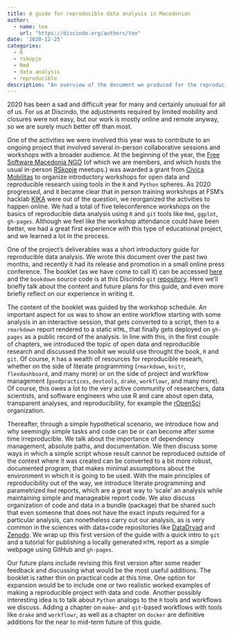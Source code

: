 ```yaml
---
title: A guide for reproducible data analysis in Macedonian
author: 
  - name: teo
    url: "https://discindo.org/authors/teo"
date: '2020-12-25'
categories:
  - R
  - rskopje
  - Rmd
  - data analysis
  - reproducible
description: "An overview of the document we produced for the reproducible data analysis workshop."
---
```



2020 has been a sad and difficult year for many and certainly unusual for all of us. For us at Discindo, the adjustments required by limited mobility and closures were not easy, but our work is mostly online and remote anyway, so we are surely much better off than most.

One of the activities we were involved this year was to contribute to an ongoing project that involved several in-person collaborative sessions and workshops with a broader audience. At the beginning of the year, the [Free Software Macedonia NGO](https://slobodensoftver.org.mk/about_free_software_macedonia) (of which we are members, and which hosts the usual in-person [RSkopje](https://www.meetup.com/RSkopje) meetups.) was awarded a grant from [Civica Mobilitas](https://civicamobilitas.mk/en/) to organize introductory workshops for open data and reproducible research using tools in the `R` and `Python` spheres. As 2020 progressed, and it became clear that in person training workshops at FSM's hacklab [KIKA](https://kika.spodeli.org/en/) were out of the question, we reorganized the activities to happen online. We had a total of five teleconference workshops on the basics of reproducible data analysis using `R` and `git` tools like `Rmd`, `ggplot`, `gh-pages`. Although we feel like the workshop attendance could have been better, we had a great first experience with this type of educational project, and we learned a lot in the process.

One of the project's deliverables was a short introductory guide for reproducible data analysis. We wrote this document over the past two months, and recently it had its release and promotion in a small online press conference. The booklet (as we have come to call it) can be accessed [here](https://discindo.github.io/booklet/) and the `bookdown` source code is at this Discindo `git` [repository](https://github.com/discindo/booklet). Here we'll briefly talk about the content and future plans for this guide, and even more briefly reflect on our experience in writing it.

The content of the booklet was guided by the workshop schedule. An important aspect for us was to show an entire workflow starting with some analysis in an interactive session, that gets converted to a script, then to a `rmarkdown` report rendered to a static `HTML`, that finally gets deployed on `gh-pages` as a public record of the analysis. In line with this, in the first couple of chapters, we introduced the topic of open data and reproducible research and discussed the toolkit we would use throught the book, `R` and `git`. Of course, `R` has a wealth of resources for reproducible researh, whether on the side of literate programming (`rmarkdown`, `knitr`, `flexdashboard`, and many more) or on the side of project and workflow management (`goodpractices`, `devtools`, `drake`, `workflowr`, and many more). Of course, this owes a lot to the very active community of researchers, data scientists, and software engineers who use R and care about open data, transparent analyses, and reproducibility, for example the [rOpenSci](https://ropensci.org/) organization.

Thereafter, through a simple hypothetical scenario, we introduce how and why seemingly simple tasks and code can be or can become after some time irreproducible. We talk about the importance of dependency management, absolute paths, and documentation. We then discuss some ways in which a simple script whose result cannot be reproduced outside of the context where it was created can be converted to a bit more robust, documented program, that makes minimal assumptions about the environment in which it is going to be used. With the main principles of reproducibility out of the way, we introduce literate programming and parametrized `Rmd` reports, which are a great way to 'scale' an analysis while maintaining simple and manageable report code. We also discuss organization of code and data in a bundle (package) that be shared such that even someone that does not have the exact inputs required for a particular analysis, can nonetheless carry out our analysis, as is very common in the sciences with data+code repositories like [DataDryad](https://datadryad.org/stash) and [Zenodo](https://zenodo.org/). We wrap up this first version of the guide with a quick intro to `git` and a tutorial for publishing a locally generated `HTML` report as a simple webpage using GitHub and `gh-pages`.

Our future plans include revising this first version after some reader feedback and discussing what would be the most useful additions. The booklet is rather thin on practical code at this time. One option for expansion would be to include one or two realistic worked examples of making a reproducible project with data and code. Another possibly interesting idea is to talk about `Python` analogs to the `R` tools and workflows we discuss. Adding a chapter on `make`- and `git`-based workflows with tools like `drake` and `workflowr`, as well as a chapter on `docker` are definitive additions for the near to mid-term future of this guide.